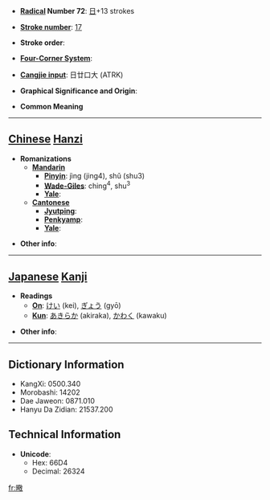 * '''[[Wiktionary:Chinese radical index| Radical]] Number 72''': [[Wiktionary:Chinese radical index 日|日]]+13 strokes

* '''[[Wiktionary:Chinese total strokes index|Stroke number]]''': [[Wiktionary:Chinese total strokes index 17|17]]

* '''Stroke order''': 

* '''[[Wiktionary:Chinese four corner index|Four-Corner System]]''': 

* '''[[Wiktionary:Chinese Cangjie index|Cangjie input]]''': 日廿口大 (ATRK)

* '''Graphical Significance and Origin''': 

* '''Common Meaning'''

----

== [[Chinese]] [[Hanzi]] ==

* '''Romanizations'''
** '''[[Mandarin]]'''
*** '''[[Pinyin]]''': jìng (jing4), shǔ (shu3)
*** '''[[Wade-Giles]]''': ching<sup>4</sup>, shu<sup>3</sup>
*** '''[[Yale]]''': 
** '''[[Cantonese]]'''
*** '''[[Jyutping]]''':
*** '''[[Penkyamp]]''': 
*** '''[[Yale]]''': 

* '''Other info''': 

----

== [[Japanese]] [[Kanji]] ==

* '''Readings'''
** '''[[On]]''': [[けい]] (kei), [[ぎょう]] (gyō)
** '''[[Kun]]''': [[あきらか]] (akiraka), [[かわく]] (kawaku)

* '''Other info''':  

----

== Dictionary Information ==

* KangXi: 0500.340
* Morobashi: 14202
* Dae Jaweon: 0871.010
* Hanyu Da Zidian: 21537.200

== Technical Information ==

* '''Unicode''':
** Hex: 66D4
** Decimal: 26324

[[fr:曔]]